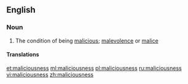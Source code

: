 ==English==

===Noun===
{{en-noun|~|es}}

# The condition of being [[malicious]]; [[malevolence]] or [[malice]]

====Translations====
{{trans-see|maliciousness|malevolence}}

[[et:maliciousness]]
[[ml:maliciousness]]
[[pl:maliciousness]]
[[ru:maliciousness]]
[[vi:maliciousness]]
[[zh:maliciousness]]